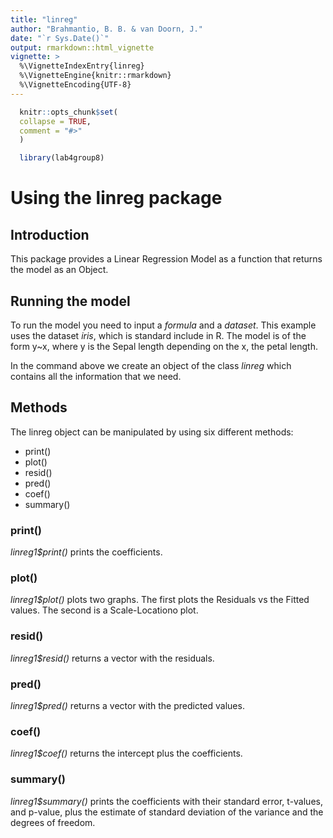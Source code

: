 ```yaml
---
title: "linreg"
author: "Brahmantio, B. B. & van Doorn, J."
date: "`r Sys.Date()`"
output: rmarkdown::html_vignette
vignette: >
  %\VignetteIndexEntry{linreg}
  %\VignetteEngine{knitr::rmarkdown}
  %\VignetteEncoding{UTF-8}
---
```

  
```r
  knitr::opts_chunk$set(
  collapse = TRUE,
  comment = "#>"
  )
```
  
```r
  library(lab4group8)
```

# Using the linreg package
## Introduction
This package provides a Linear Regression Model as a function that returns the model as an Object. 

## Running the model
To run the model you need to input a *formula* and a *dataset*. This example uses the dataset *iris*, which is standard include in R. The model is of the form y~x, where y is the Sepal length depending on the x, the petal length.

In the command above we create an object of the class *linreg* which contains all the information that we need.

## Methods
The linreg object can be manipulated by using six different methods:

* print()
* plot() 
* resid() 
* pred() 
* coef()
* summary()

### print()
*linreg1$print()* prints the coefficients.

### plot()
*linreg1$plot()* plots two graphs. The first plots the Residuals vs the Fitted values. The second is a Scale-Locationo plot.

### resid()
*linreg1$resid()* returns a vector with the residuals.

### pred()
*linreg1$pred()* returns a vector with the predicted values.

### coef()
*linreg1$coef()* returns the intercept plus the coefficients.

### summary()
*linreg1$summary()* prints the coefficients with their standard error, t-values, and p-value, plus the estimate of standard deviation of the variance and the degrees of freedom.

